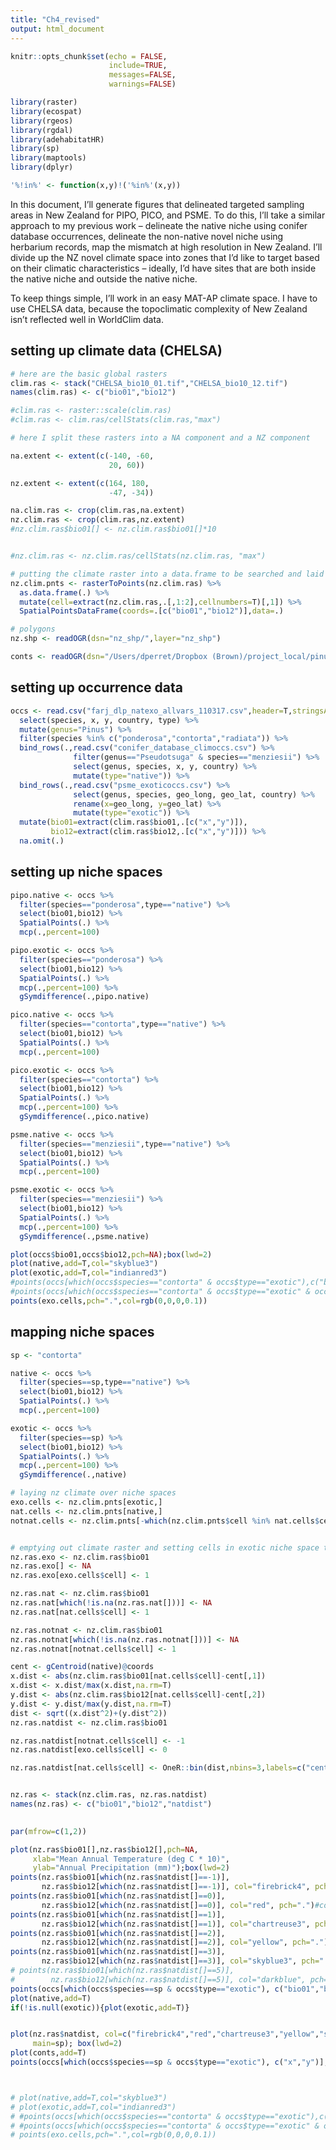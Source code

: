 ```yaml
---
title: "Ch4_revised"
output: html_document
---
```


```r
knitr::opts_chunk$set(echo = FALSE,
                      include=TRUE,
                      messages=FALSE,
                      warnings=FALSE)

library(raster)
library(ecospat)
library(rgeos)
library(rgdal)
library(adehabitatHR)
library(sp)
library(maptools)
library(dplyr)

'%!in%' <- function(x,y)!('%in%'(x,y))
```

In this document, I'll generate figures that delineated targeted sampling areas in New Zealand for PIPO, PICO, and PSME. To do this, I'll take a similar approach to my previous work -- delineate the native niche using conifer database occurrences, delineate the non-native novel niche using herbarium records, map the mismatch at high resolution in New Zealand. I'll divide up the NZ novel climate space into zones that I'd like to target based on their climatic characteristics -- ideally, I'd have sites that are both inside the native niche and outside the native niche.

To keep things simple, I'll work in an easy MAT-AP climate space. I have to use CHELSA data, because the topoclimatic complexity of New Zealand isn't reflected well in WorldClim data.

## setting up climate data (CHELSA)
```r
# here are the basic global rasters
clim.ras <- stack("CHELSA_bio10_01.tif","CHELSA_bio10_12.tif")
names(clim.ras) <- c("bio01","bio12")

#clim.ras <- raster::scale(clim.ras)
#clim.ras <- clim.ras/cellStats(clim.ras,"max")

# here I split these rasters into a NA component and a NZ component

na.extent <- extent(c(-140, -60,
                      20, 60))

nz.extent <- extent(c(164, 180,
                      -47, -34))

na.clim.ras <- crop(clim.ras,na.extent)
nz.clim.ras <- crop(clim.ras,nz.extent)
#nz.clim.ras$bio01[] <- nz.clim.ras$bio01[]*10


#nz.clim.ras <- nz.clim.ras/cellStats(nz.clim.ras, "max")

# putting the climate raster into a data.frame to be searched and laid over the niche
nz.clim.pnts <- rasterToPoints(nz.clim.ras) %>% 
  as.data.frame(.) %>% 
  mutate(cell=extract(nz.clim.ras,.[,1:2],cellnumbers=T)[,1]) %>% 
  SpatialPointsDataFrame(coords=.[c("bio01","bio12")],data=.)

# polygons
nz.shp <- readOGR(dsn="nz_shp/",layer="nz_shp")

conts <- readOGR(dsn="/Users/dperret/Dropbox (Brown)/project_local/pinus/gis_data/continents/",layer="continent")
```

## setting up occurrence data

```r

occs <- read.csv("farj_dlp_natexo_allvars_110317.csv",header=T,stringsAsFactors = F) %>% 
  select(species, x, y, country, type) %>%
  mutate(genus="Pinus") %>% 
  filter(species %in% c("ponderosa","contorta","radiata")) %>% 
  bind_rows(.,read.csv("conifer_database_climoccs.csv") %>% 
              filter(genus=="Pseudotsuga" & species=="menziesii") %>% 
              select(genus, species, x, y, country) %>% 
              mutate(type="native")) %>%
  bind_rows(.,read.csv("psme_exoticoccs.csv") %>% 
              select(genus, species, geo_long, geo_lat, country) %>% 
              rename(x=geo_long, y=geo_lat) %>% 
              mutate(type="exotic")) %>% 
  mutate(bio01=extract(clim.ras$bio01,.[c("x","y")]),
         bio12=extract(clim.ras$bio12,.[c("x","y")])) %>% 
  na.omit(.)

```

## setting up niche spaces

```r
pipo.native <- occs %>%
  filter(species=="ponderosa",type=="native") %>%
  select(bio01,bio12) %>% 
  SpatialPoints(.) %>% 
  mcp(.,percent=100)

pipo.exotic <- occs %>%
  filter(species=="ponderosa") %>%
  select(bio01,bio12) %>% 
  SpatialPoints(.) %>% 
  mcp(.,percent=100) %>%
  gSymdifference(.,pipo.native)

pico.native <- occs %>%
  filter(species=="contorta",type=="native") %>%
  select(bio01,bio12) %>% 
  SpatialPoints(.) %>% 
  mcp(.,percent=100)

pico.exotic <- occs %>%
  filter(species=="contorta") %>%
  select(bio01,bio12) %>% 
  SpatialPoints(.) %>% 
  mcp(.,percent=100) %>%
  gSymdifference(.,pico.native)

psme.native <- occs %>%
  filter(species=="menziesii",type=="native") %>%
  select(bio01,bio12) %>% 
  SpatialPoints(.) %>% 
  mcp(.,percent=100)

psme.exotic <- occs %>%
  filter(species=="menziesii") %>%
  select(bio01,bio12) %>% 
  SpatialPoints(.) %>% 
  mcp(.,percent=100) %>%
  gSymdifference(.,psme.native)

```

```r
plot(occs$bio01,occs$bio12,pch=NA);box(lwd=2)
plot(native,add=T,col="skyblue3")
plot(exotic,add=T,col="indianred3")
#points(occs[which(occs$species=="contorta" & occs$type=="exotic"),c("bio01","bio12")],pch=19)
#points(occs[which(occs$species=="contorta" & occs$type=="exotic" & occs$country=="New Zealand"),c("bio01","bio12")],pch=19,col="green")
points(exo.cells,pch=".",col=rgb(0,0,0,0.1))
```

## mapping niche spaces

```r
sp <- "contorta"

native <- occs %>%
  filter(species==sp,type=="native") %>%
  select(bio01,bio12) %>% 
  SpatialPoints(.) %>% 
  mcp(.,percent=100)

exotic <- occs %>%
  filter(species==sp) %>%
  select(bio01,bio12) %>% 
  SpatialPoints(.) %>% 
  mcp(.,percent=100) %>%
  gSymdifference(.,native)

# laying nz climate over niche spaces
exo.cells <- nz.clim.pnts[exotic,]
nat.cells <- nz.clim.pnts[native,]
notnat.cells <- nz.clim.pnts[-which(nz.clim.pnts$cell %in% nat.cells$cell),]


# emptying out climate raster and setting cells in exotic niche space to 1
nz.ras.exo <- nz.clim.ras$bio01
nz.ras.exo[] <- NA
nz.ras.exo[exo.cells$cell] <- 1

nz.ras.nat <- nz.clim.ras$bio01
nz.ras.nat[which(!is.na(nz.ras.nat[]))] <- NA
nz.ras.nat[nat.cells$cell] <- 1

nz.ras.notnat <- nz.clim.ras$bio01
nz.ras.notnat[which(!is.na(nz.ras.notnat[]))] <- NA
nz.ras.notnat[notnat.cells$cell] <- 1

cent <- gCentroid(native)@coords
x.dist <- abs(nz.clim.ras$bio01[nat.cells$cell]-cent[,1])
x.dist <- x.dist/max(x.dist,na.rm=T)
y.dist <- abs(nz.clim.ras$bio12[nat.cells$cell]-cent[,2])
y.dist <- y.dist/max(y.dist,na.rm=T)
dist <- sqrt((x.dist^2)+(y.dist^2))
nz.ras.natdist <- nz.clim.ras$bio01

nz.ras.natdist[notnat.cells$cell] <- -1
nz.ras.natdist[exo.cells$cell] <- 0

nz.ras.natdist[nat.cells$cell] <- OneR::bin(dist,nbins=3,labels=c("center","mid","outer"),method="length")


nz.ras <- stack(nz.clim.ras, nz.ras.natdist)
names(nz.ras) <- c("bio01","bio12","natdist")
  
```

```r

par(mfrow=c(1,2))

plot(nz.ras$bio01[],nz.ras$bio12[],pch=NA,
     xlab="Mean Annual Temperature (deg C * 10)",
     ylab="Annual Precipitation (mm)");box(lwd=2)
points(nz.ras$bio01[which(nz.ras$natdist[]==-1)],
       nz.ras$bio12[which(nz.ras$natdist[]==-1)], col="firebrick4", pch=".")#col=rgb(1,0,0,0.6), pch=".")
points(nz.ras$bio01[which(nz.ras$natdist[]==0)],
       nz.ras$bio12[which(nz.ras$natdist[]==0)], col="red", pch=".")#col=rgb(1,0,0,0.6), pch=".")
points(nz.ras$bio01[which(nz.ras$natdist[]==1)],
       nz.ras$bio12[which(nz.ras$natdist[]==1)], col="chartreuse3", pch=".")#col=rgb(0,01,0,0.6), pch=".")
points(nz.ras$bio01[which(nz.ras$natdist[]==2)],
       nz.ras$bio12[which(nz.ras$natdist[]==2)], col="yellow", pch=".")#col=rgb(0.8,0.6,0,0.6), pch=".")
points(nz.ras$bio01[which(nz.ras$natdist[]==3)],
       nz.ras$bio12[which(nz.ras$natdist[]==3)], col="skyblue3", pch=".")#col=rgb(0,0,1,0.6), pch=".")
# points(nz.ras$bio01[which(nz.ras$natdist[]==5)],
#        nz.ras$bio12[which(nz.ras$natdist[]==5)], col="darkblue", pch=".")#col=rgb(0,0,0.5,0.6), pch=".")
points(occs[which(occs$species==sp & occs$type=="exotic"), c("bio01","bio12")], pch=17, cex=1.5, col=rgb(0,0,0,0.9))
plot(native,add=T)
if(!is.null(exotic)){plot(exotic,add=T)}


plot(nz.ras$natdist, col=c("firebrick4","red","chartreuse3","yellow","skyblue3"),
     main=sp); box(lwd=2)
plot(conts,add=T)
points(occs[which(occs$species==sp & occs$type=="exotic"), c("x","y")], pch=17, cex=1.5, col=rgb(0,0,0,0.9))



# plot(native,add=T,col="skyblue3")
# plot(exotic,add=T,col="indianred3")
# #points(occs[which(occs$species=="contorta" & occs$type=="exotic"),c("bio01","bio12")],pch=19)
# #points(occs[which(occs$species=="contorta" & occs$type=="exotic" & occs$country=="New Zealand"),c("bio01","bio12")],pch=19,col="green")
# points(exo.cells,pch=".",col=rgb(0,0,0,0.1))
```

